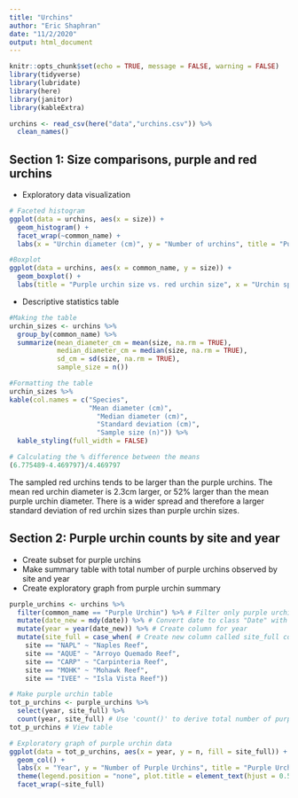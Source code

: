 ```yaml
---
title: "Urchins"
author: "Eric Shaphran"
date: "11/2/2020"
output: html_document
---
```


```r
knitr::opts_chunk$set(echo = TRUE, message = FALSE, warning = FALSE)
library(tidyverse)
library(lubridate)
library(here)
library(janitor)
library(kableExtra)
```

```r
urchins <- read_csv(here("data","urchins.csv")) %>%
  clean_names()
```

## **Section 1**: Size comparisons, purple and red urchins
- Exploratory data visualization

```r
# Faceted histogram
ggplot(data = urchins, aes(x = size)) +
  geom_histogram() +
  facet_wrap(~common_name) +
  labs(x = "Urchin diameter (cm)", y = "Number of urchins", title = "Purple urchin size vs. red urchin size")

#Boxplot
ggplot(data = urchins, aes(x = common_name, y = size)) +
  geom_boxplot() +
  labs(title = "Purple urchin size vs. red urchin size", x = "Urchin species", y = "Urchin diameter (cm)")
```

- Descriptive statistics table

```r
#Making the table
urchin_sizes <- urchins %>%
  group_by(common_name) %>%
  summarize(mean_diameter_cm = mean(size, na.rm = TRUE),
            median_diameter_cm = median(size, na.rm = TRUE),
            sd_cm = sd(size, na.rm = TRUE),
            sample_size = n())

#Formatting the table
urchin_sizes %>%
kable(col.names = c("Species",
                    "Mean diameter (cm)",
                      "Median diameter (cm)", 
                      "Standard deviation (cm)",
                      "Sample size (n)")) %>% 
  kable_styling(full_width = FALSE)

# Calculating the % difference between the means
(6.775489-4.469797)/4.469797
```

The sampled red urchins tends to be larger than the purple urchins. The mean red urchin diameter is 2.3cm larger, or 52% larger than the mean purple urchin diameter. There is a wider spread and therefore a larger standard deviation of red urchin sizes than purple urchin sizes.

## **Section 2**: Purple urchin counts by site and year
- Create subset for purple urchins
- Make summary table with total number of purple urchins observed by site and year
- Create exploratory graph from purple urchin summary
```r
purple_urchins <- urchins %>%
  filter(common_name == "Purple Urchin") %>% # Filter only purple urchins 
  mutate(date_new = mdy(date)) %>% # Convert date to class "Date" with 'mdy()'
  mutate(year = year(date_new)) %>% # Create column for year
  mutate(site_full = case_when( # Create new column called site_full containing full names of sites
    site == "NAPL" ~ "Naples Reef",
    site == "AQUE" ~ "Arroyo Quemado Reef",
    site == "CARP" ~ "Carpinteria Reef",
    site == "MOHK" ~ "Mohawk Reef",
    site == "IVEE" ~ "Isla Vista Reef")) 

# Make purple urchin table
tot_p_urchins <- purple_urchins %>%
  select(year, site_full) %>%
  count(year, site_full) # Use 'count()' to derive total number of purple urchins at each site for each year
tot_p_urchins # View table

# Exploratory graph of purple urchin data
ggplot(data = tot_p_urchins, aes(x = year, y = n, fill = site_full)) +
  geom_col() +
  labs(x = "Year", y = "Number of Purple Urchins", title = "Purple Urchins Along Santa Barbara Coast (SHAPHRAN)") +
  theme(legend.position = "none", plot.title = element_text(hjust = 0.5)) +
  facet_wrap(~site_full)
```
